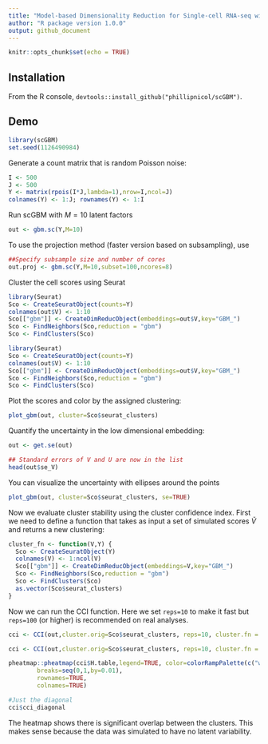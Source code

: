 ```yaml
---
title: "Model-based Dimensionality Reduction for Single-cell RNA-seq with Generalized Bilinear Models"
author: "R package version 1.0.0"
output: github_document
---
```


```r
knitr::opts_chunk$set(echo = TRUE)
```

## Installation 

From the R console, `devtools::install_github("phillipnicol/scGBM")`. 

## Demo 

```r
library(scGBM)
set.seed(1126490984)
```

Generate a count matrix that is random Poisson noise:


```r
I <- 500
J <- 500
Y <- matrix(rpois(I*J,lambda=1),nrow=I,ncol=J)
colnames(Y) <- 1:J; rownames(Y) <- 1:I
```


Run scGBM with $M = 10$ latent factors

```r
out <- gbm.sc(Y,M=10)
```

To use the projection method (faster version based on subsampling), use

```r
##Specify subsample size and number of cores
out.proj <- gbm.sc(Y,M=10,subset=100,ncores=8) 
```


Cluster the cell scores using Seurat

```r
library(Seurat)
Sco <- CreateSeuratObject(counts=Y)
colnames(out$V) <- 1:10
Sco[["gbm"]] <- CreateDimReducObject(embeddings=out$V,key="GBM_")
Sco <- FindNeighbors(Sco,reduction = "gbm")
Sco <- FindClusters(Sco)
```


```r
library(Seurat)
Sco <- CreateSeuratObject(counts=Y)
colnames(out$V) <- 1:10
Sco[["gbm"]] <- CreateDimReducObject(embeddings=out$V,key="GBM_")
Sco <- FindNeighbors(Sco,reduction = "gbm")
Sco <- FindClusters(Sco)
```


Plot the scores and color by the assigned clustering:

```r
plot_gbm(out, cluster=Sco$seurat_clusters)
```


Quantify the uncertainty in the low dimensional embedding:

```r
out <- get.se(out)

## Standard errors of V and U are now in the list
head(out$se_V) 
```

You can visualize the uncertainty with ellipses around the points

```r
plot_gbm(out, cluster=Sco$seurat_clusters, se=TRUE)
```


Now we evaluate cluster stability using the cluster confidence index. First we need to define a function that takes as input a set of simulated scores $\tilde{V}$ and returns a new clustering:

```r
cluster_fn <- function(V,Y) {
  Sco <- CreateSeuratObject(Y)
  colnames(V) <- 1:ncol(V)
  Sco[["gbm"]] <- CreateDimReducObject(embeddings=V,key="GBM_")
  Sco <- FindNeighbors(Sco,reduction = "gbm")
  Sco <- FindClusters(Sco)
  as.vector(Sco$seurat_clusters)
}
```

Now we can run the CCI function. Here we set `reps=10` to make it fast but `reps=100` (or higher) is recommended on real analyses. 

```r
cci <- CCI(out,cluster.orig=Sco$seurat_clusters, reps=10, cluster.fn = cluster_fn, Y=Y)
```

```r
cci <- CCI(out,cluster.orig=Sco$seurat_clusters, reps=10, cluster.fn = cluster_fn, Y=Y)
```


```r
pheatmap::pheatmap(cci$H.table,legend=TRUE, color=colorRampPalette(c("white","red"))(100),
        breaks=seq(0,1,by=0.01),
        rownames=TRUE,
        colnames=TRUE)

#Just the diagonal
cci$cci_diagonal
```


The heatmap shows there is significant overlap between the clusters. This makes sense because the data was simulated to have no latent variability. 



